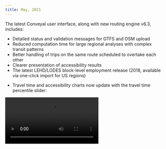 ```yaml
---
title: May, 2021
---
```




The latest Conveyal user interface, along with new routing engine v6.3, includes:
- Detailed status and validation messages for GTFS and OSM upload
- Reduced computation time for large regional analyses with complex transit patterns
- Better handling of trips on the same route scheduled to overtake each other
- Clearer presentation of accessibility results  
- The latest LEHD/LODES block-level employment release (2018, available via one-click import for US regions)
<!-- truncate -->
- Travel time and accessibility charts now update with the travel time percentile slider:

<Video src='/img/changelog/202105/travel-time-slider.m4v' alt='Updated accessibility charts' />
